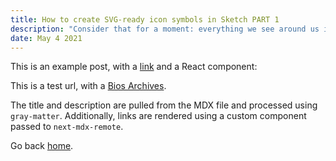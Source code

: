```yaml
---
title: How to create SVG-ready icon symbols in Sketch PART 1
description: "Consider that for a moment: everything we see around us is assumed to have had a cause and is contingent upon."
date: May 4 2021
---
```


This is an example post, with a [link](https://nextjs.org) and a React component:

This is a test url, with a [Bios Archives](https://biosarchives.com).

The title and description are pulled from the MDX file and processed using `gray-matter`. Additionally, links are rendered using a custom component passed to `next-mdx-remote`.

Go back [home](/).
